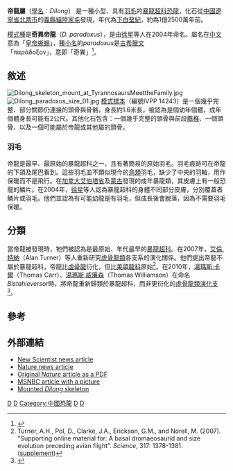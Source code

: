 {{Automatic Taxobox
| taxon = Dilong
| fossil_range = [[白堊紀|白堊紀]]前期, {{fossilrange|126}}
| image = Dilong.jpg
| image_caption = 奇異帝龍的[[正模標本|正模標本]]，位於[[紐約|紐約]][[美國自然歷史博物館|美國自然歷史博物館]]
| authority = [[徐星|Xu]] ''et al.'', 2004
| type_species = '''奇異帝龍<br>''Dilong paradoxus'''''
| type_species_authority = Xu ''et al.'', 2004
}}

'''帝龍屬'''（[[學名|學名]]︰''Dilong''） 是一種小型、具有[[羽毛|羽毛]]的[[暴龍超科|暴龍超科]][[恐龍|恐龍]]，化石從[[中國|中國]][[遼寧省|遼寧省]][[北票市|北票市]]的[[義縣組|義縣組]][[陸家屯|陸家屯]]發現，年代為[[下白堊紀|下白堊紀]]，約為1億2500萬年前。

[[模式種|模式種]]是'''奇異帝龍'''（''D. paradoxus''），是由[[徐星_(古生物学家)|徐星]]等人在2004年命名。屬名在[[中文|中文]]意為「[[皇帝|皇帝]][[蜥蜴|蜥蜴]]」，[[種小名|種小名]]的''paradoxus''是[[古希臘文|古希臘文]]「παράδοξον」，意即「奇異」<ref name="xuetal2004">{{cite journal | author = Xu, X., Norell, M. A., Kuang, X., Wang, X., Zhao, Q., Jia, C. | year = 2004 | title = [http://www.nature.com/nature/journal/v431/n7009/full/nature02855_fs.html Basal tyrannosauroids from China and evidence for protofeathers in tyrannosauroids] | journal = Nature| volume = 431 | pages = 680–684 | doi = 10.1038/nature02855 }}</ref>。

== 敘述 ==
[[File:Dilong_skeleton_mount_at_TyrannosaursMeettheFamily.jpg|left]]
[[File:Dilong_paradoxus_size_01.jpg|thumb]]
[[模式標本|模式標本]]（編號IVPP 14243）是一個幾乎完整、部分關節仍連接的頭骨與骨骼，身長約1.6米長，被認為是個幼年個體，成年個體身長可能有2公尺。其他化石包含：一個幾乎完整的頭骨與前段[[薦椎|薦椎]]、一個頭骨、以及一個可能屬於帝龍或其他屬的頭骨。

=== 羽毛 ===
帝龍是最早、最原始的暴龍超科之一，且有著簡易的原始羽毛。羽毛痕跡可在帝龍的下頜及尾巴看到。這些羽毛並不類似現今的[[鳥類|鳥類]]羽毛，缺少了中央的羽軸，用作保暖而不是飛行。在[[加拿大|加拿大]][[艾伯塔省|艾伯塔省]]及[[蒙古|蒙古]]發現的成年暴龍類，其皮膚上有一般恐龍的鱗片。在2004年，[[徐星|徐星]]等人認為暴龍超科的身體不同部分皮膚，分別覆蓋者鱗片或羽毛。他們並認為有可能幼龍是有羽毛，但成長後會脫落，因為不需要羽毛保暖。

== 分類 ==
當帝龍被發現時，牠們被認為是最原始、年代最早的[[暴龍超科|暴龍超科]]。在2007年，[[艾倫.特納|艾倫.特納]]（Alan Turner）等人重新研究[[虛骨龍類|虛骨龍類]]各支系的演化關係。他們提出帝龍不屬於暴龍超科，帝龍比[[虛骨龍|虛骨龍]]衍化，但比[[美頜龍科|美頜龍科]]原始<ref name=Turneretal07supp>Turner, A.H., Pol, D., Clarke, J.A., Erickson, G.M., and Norell, M. (2007). "Supporting online material for: A basal dromaeosaurid and size evolution preceding avian flight". ''Science'', 317: 1378-1381. {{doi|10.1126/science.1144066}} ([http://www.sciencemag.org/cgi/data/317/5843/1378/DC1/1?ck=nck supplement])</ref>。在2010年，[[湯瑪斯·卡爾|湯瑪斯·卡爾]]（Thomas Carr）、[[湯瑪斯·威廉森|湯瑪斯·威廉森]]（Thomas Williamson）在命名''Bistahieversor''時，將帝龍重新歸類於暴龍超科，而非更衍化的[[虛骨龍類|虛骨龍類]][[演化支|演化支]]<ref name=carrWilliamson2010>{{cite journal | author = Carr T.D., Williamson T.E. | year = 2010 | title = ''Bistahieversor sealeyi'', gen. et sp. nov., a new tyrannosauroid from New Mexico and the origin of deep snouts in Tyrannosauroidea | url = | journal = Journal of Vertebrate Paleontology | volume = 30 | issue = 1| pages = 1–16 | doi = 10.1080/02724630903413032 }}</ref>。

== 參考 ==
{{reflist}}

== 外部連結 ==
* [http://www.newscientist.com/news/news.jsp?id=ns99996500 New Scientist news article] {{Wayback|url=http://www.newscientist.com/news/news.jsp?id=ns99996500 |date=20210325005121 }}
* [http://www.nature.com/news/2004/041004/full/041004-11.html Nature news article] {{Wayback|url=http://www.nature.com/news/2004/041004/full/041004-11.html |date=20041024083401 }}
*[http://www.geo.arizona.edu/geo3xx/geo308/FoldersOnServer/2004/nature02855.pdf Original ''Nature'' article as a PDF] {{Wayback|url=http://www.geo.arizona.edu/geo3xx/geo308/FoldersOnServer/2004/nature02855.pdf |date=20120402152750 }}
* [http://msnbc.msn.com/id/6191512/ MSNBC article with a picture] {{Wayback|url=http://msnbc.msn.com/id/6191512/ |date=20061020185312 }}
* [http://www.paleoadventures.com/imagelib/sitebuilder/misc/show_image.html?linkedwidth=actual&linkpath=http://www.paleoadventures.com/sitebuildercontent/sitebuilderpictures/dilong.jpg&target=tlx_new Mounted ''Dilong'' skeleton] {{Wayback|url=http://www.paleoadventures.com/imagelib/sitebuilder/misc/show_image.html?linkedwidth=actual&linkpath=http%3A%2F%2Fwww.paleoadventures.com%2Fsitebuildercontent%2Fsitebuilderpictures%2Fdilong.jpg&target=tlx_new |date=20200729233446 }}
{{獸腳亞目|C.}}
{{Taxonbar|from=Q27439}}

[[Category:下白堊紀恐龍|D]]
[[Category:暴龍超科|D]]
[[Category:中國恐龍|Category:中國恐龍]]
[[Category:有羽毛恐龍|D]]
[[Category:热河生物群|D]]